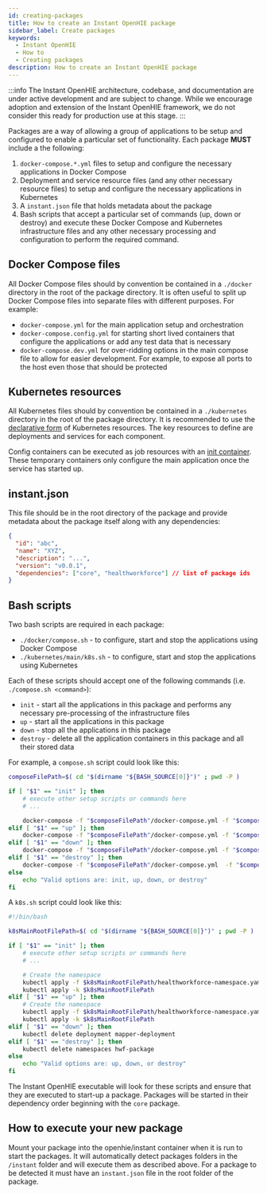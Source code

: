 ```yaml
---
id: creating-packages
title: How to create an Instant OpenHIE package
sidebar_label: Create packages
keywords:
  - Instant OpenHIE
  - How to
  - Creating packages
description: How to create an Instant OpenHIE package
---
```


:::info
The Instant OpenHIE architecture, codebase, and documentation are under active development and are subject to change. While we encourage adoption and extension of the Instant OpenHIE framework, we do not consider this ready for production use at this stage.
:::

Packages are a way of allowing a group of applications to be setup and configured to enable a particular set of functionality. Each package **MUST** include a the following:

1. `docker-compose.*.yml` files to setup and configure the necessary applications in Docker Compose
2. Deployment and service resource files (and any other necessary resource files) to setup and configure the necessary applications in Kubernetes
3. A `instant.json` file that holds metadata about the package
4. Bash scripts that accept a particular set of commands (up, down or destroy) and execute these Docker Compose and Kubernetes infrastructure files and any other necessary processing and configuration to perform the required command.

## Docker Compose files

All Docker Compose files should by convention be contained in a `./docker` directory in the root of the package directory. It is often useful to split up Docker Compose files into separate files with different purposes. For example:

* `docker-compose.yml` for the main application setup and orchestration
* `docker-compose.config.yml` for starting short lived containers that configure the applications or add any test data that is necessary
* `docker-compose.dev.yml` for over-ridding options in the main compose file to allow for easier development. For example, to expose all ports to the host even those that should be protected

## Kubernetes resources

All Kubernetes files should by convention be contained in a `./kubernetes` directory in the root of the package directory. It is recommended to use the [declarative form](https://kubernetes.io/docs/tasks/manage-kubernetes-objects/declarative-config/) of Kubernetes resources. The key resources to define are deployments and services for each component.

Config containers can be executed as job resources with an [init container](https://kubernetes.io/docs/concepts/workloads/pods/init-containers/). These temporary containers only configure the main application once the service has started up.

## instant.json

This file should be in the root directory of the package and provide metadata about the package itself along with any dependencies:

```json
{
  "id": "abc",
  "name": "XYZ",
  "description": "...",
  "version": "v0.0.1",
  "dependencies": ["core", "healthworkforce"] // list of package ids
}
```

## Bash scripts

Two bash scripts are required in each package:

* `./docker/compose.sh` - to configure, start and stop the applications using Docker Compose
* `./kubernetes/main/k8s.sh` - to configure, start and stop the applications using Kubernetes

Each of these scripts should accept one of the following commands (i.e. `./compose.sh <command>`):

* `init` - start all the applications in this package and performs any necessary pre-processing of the infrastructure files
* `up` - start all the applications in this package
* `down` - stop all the applications in this package
* `destroy` - delete all the application containers in this package and all their stored data

For example, a `compose.sh` script could look like this:

```sh
composeFilePath=$( cd "$(dirname "${BASH_SOURCE[0]}")" ; pwd -P )

if [ "$1" == "init" ]; then
    # execute other setup scripts or commands here
    # ...

    docker-compose -f "$composeFilePath"/docker-compose.yml -f "$composeFilePath"/importer/docker-compose.config.yml up -d
elif [ "$1" == "up" ]; then
    docker-compose -f "$composeFilePath"/docker-compose.yml -f "$composeFilePath"/importer/docker-compose.config.yml up -d
elif [ "$1" == "down" ]; then
    docker-compose -f "$composeFilePath"/docker-compose.yml -f "$composeFilePath"/importer/docker-compose.config.yml stop
elif [ "$1" == "destroy" ]; then
    docker-compose -f "$composeFilePath"/docker-compose.yml  -f "$composeFilePath"/importer/docker-compose.config.yml down -v
else
    echo "Valid options are: init, up, down, or destroy"
fi
```

A `k8s.sh` script could look like this:

```sh
#!/bin/bash

k8sMainRootFilePath=$( cd "$(dirname "${BASH_SOURCE[0]}")" ; pwd -P )

if [ "$1" == "init" ]; then
    # execute other setup scripts or commands here
    # ...

    # Create the namespace
    kubectl apply -f $k8sMainRootFilePath/healthworkforce-namespace.yaml
    kubectl apply -k $k8sMainRootFilePath
elif [ "$1" == "up" ]; then
    # Create the namespace
    kubectl apply -f $k8sMainRootFilePath/healthworkforce-namespace.yaml
    kubectl apply -k $k8sMainRootFilePath
elif [ "$1" == "down" ]; then
    kubectl delete deployment mapper-deployment
elif [ "$1" == "destroy" ]; then
    kubectl delete namespaces hwf-package
else
    echo "Valid options are: up, down, or destroy"
fi
```

The Instant OpenHIE executable will look for these scripts and ensure that they are executed to start-up a package. Packages will be started in their dependency order beginning with the `core` package.

## How to execute your new package

Mount your package into the openhie/instant container when it is run to start the packages. It will automatically detect packages folders in the `/instant` folder and will execute them as described above. For a package to be detected it must have an `instant.json` file in the root folder of the package.
